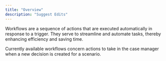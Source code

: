 ```yaml
---
title: "Overview"
description: "Suggest Edits"
---
```


Workflows are a sequence of actions that are executed automatically in response to a trigger. They serve to streamline and automate tasks, thereby enhancing efficiency and saving time.

Currently available workflows concern actions to take in the case manager when a new decision is created for a scenario.

